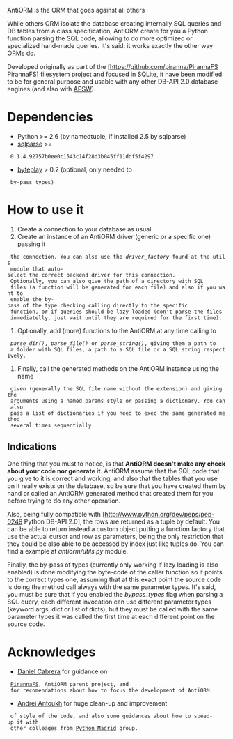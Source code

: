 AntiORM is the ORM that goes against all others

While others ORM isolate the database creating internally SQL queries and DB
tables from a class specification, AntiORM create for you a Python function
parsing the SQL code, allowing to do more optimized or specialized hand-made
queries. It's said: it works exactly the other way ORMs do.

Developed originally as part of the [https://github.com/piranna/PirannaFS
PirannaFS] filesystem project and focused in SQLite, it have been modified to be
for general purpose and usable with any other DB-API 2.0 database engines (and
also with [http://code.google.com/p/apsw/ APSW]).

= Dependencies =
* Python >= 2.6 (by namedtuple, if installed 2.5 by sqlparse)
* [https://github.com/andialbrecht/sqlparse sqlparse] >=
  0.1.4.92757b0ee0c1543c14f28d3b045ff11ddf5f4297
* [http://code.google.com/p/byteplay byteplay] > 0.2 (optional, only needed to
  by-pass types)

= How to use it =
# Create a connection to your database as usual
# Create an instance of an AntiORM driver (generic or a specific one) passing it
  the connection. You can also use the ''driver_factory'' found at the utils
  module that auto-select the correct backend driver for this connection.
  Optionally, you can also give the path of a directory with SQL
  files (a function will be generated for each file) and also if you want to
  enable the by-pass of the type checking calling directly to the specific
  function, or if queries should be lazy loaded (don't parse the files
  inmediatelly, just wait until they are required for the first time).
# Optionally, add (more) functions to the AntiORM at any time calling to
  ''parse_dir()'', ''parse_file()'' or ''parse_string()'', giving them a path to
  a folder with SQL files, a path to a SQL file or a SQL string respectively.
# Finally, call the generated methods on the AntiORM instance using the name
  given (generally the SQL file name without the extension) and giving the
  arguments using a named params style or passing a dictionary. You can also
  pass a list of dictionaries if you need to exec the same generated method
  several times sequentially.

== Indications ==
One thing that you must to notice, is that '''AntiORM doesn't make any check
about your code nor generate it'''. AntiORM assume that the SQL code that you
give to it is correct and working, and also that the tables that you use on it
really exists on the database, so be sure that you have created them by hand or
called an AntiORM generated method that created them for you before trying to do
any other operation.

Also, being fully compatible with [http://www.python.org/dev/peps/pep-0249
Python DB-API 2.0], the rows are returned as a tuple by default. You can be able
to return instead a custom object putting a function factory that use the actual
cursor and row as parameters, being the only restriction that they could be also
able to be accessed by index just like tuples do. You can find a example at
''antiorm/utils.py'' module.

Finally, the by-pass of types (currently only working if lazy loading is also
enabled) is done modifying the byte-code of the caller function so it points to
the correct types one, assuming that at this exact point the source code is
doing the method call always with the same parameter types. It's said, you must
be sure that if you enabled the ''bypass_types'' flag when parsing a SQL query,
each different invocation can use different parameter types (keyword args, dict
or list of dicts), but they must be called with the same parameter types it was
called the first time at each different point on the source code.

= Acknowledges =
* [https://github.com/dansrocks Daniel Cabrera] for guidance on
  [https://github.com/piranna/PirannaFS PirannaFS], AntiORM parent project, and
  for recomendations about how to focus the development of AntiORM.
* [https://github.com/niwibe Andrei Antoukh] for huge clean-up and improvement
  of style of the code, and also some guidances about how to speed-up it with
  other colleages from [http://www.python-madrid.es Python Madrid] group.